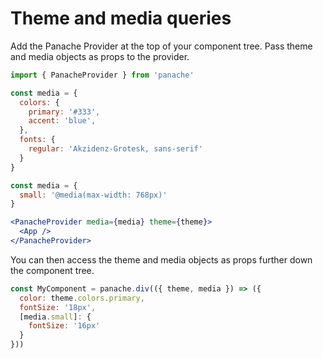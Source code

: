 # Theme and media queries

Add the Panache Provider at the top of your component tree. Pass theme and media objects as props to the provider.

```jsx
import { PanacheProvider } from 'panache'

const media = {
  colors: {
    primary: '#333',
    accent: 'blue',
  },
  fonts: {
    regular: 'Akzidenz-Grotesk, sans-serif'
  }
}

const media = {
  small: '@media(max-width: 768px)'
}

<PanacheProvider media={media} theme={theme}>
  <App />
</PanacheProvider>
```

You can then access the theme and media objects as props further down the component tree.

```jsx
const MyComponent = panache.div(({ theme, media }) => ({
  color: theme.colors.primary,
  fontSize: '18px',
  [media.small]: {
    fontSize: '16px'
  }
}))
```